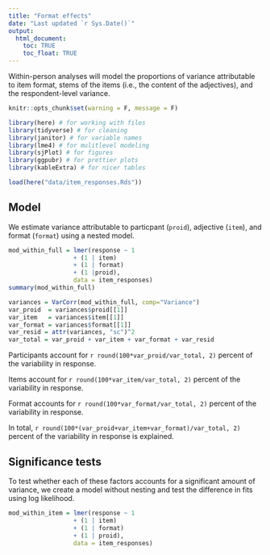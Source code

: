 ```yaml
---
title: "Format effects"
date: "Last updated `r Sys.Date()`"
output: 
  html_document:
    toc: TRUE
    toc_float: TRUE
---
```


Within-person analyses will model the proportions of variance attributable to item format, stems of the items (i.e., the content of the adjectives), and the respondent-level variance.

```r
knitr::opts_chunk$set(warning = F, message = F)
```

```r
library(here) # for working with files
library(tidyverse) # for cleaning
library(janitor) # for variable names
library(lme4) # for mulitlevel modeling
library(sjPlot) # for figures
library(ggpubr) # for prettier plots
library(kableExtra) # for nicer tables
```

```r
load(here("data/item_responses.Rds"))
```


## Model

We estimate variance attributable to particpant (`proid`), adjective (`item`), and format (`format`) using a nested model.

```r
mod_within_full = lmer(response ~ 1 
                  + (1 | item)
                  + (1 | format)
                  + (1 |proid),
                  data = item_responses)
summary(mod_within_full)

```

```r
variances = VarCorr(mod_within_full, comp="Variance")
var_proid  = variances$proid[[1]]
var_item   = variances$item[[1]]
var_format = variances$format[[1]]
var_resid = attr(variances, "sc")^2
var_total = var_proid + var_item + var_format + var_resid
```

Participants account for `r round(100*var_proid/var_total, 2)` percent of the variability in response.

Items account for `r round(100*var_item/var_total, 2)` percent of the variability in response.

Format accounts for `r round(100*var_format/var_total, 2)` percent of the variability in response.

In total, `r round(100*(var_proid+var_item+var_format)/var_total, 2)` percent of the variability in response is explained.

## Significance tests

To test whether each of these factors accounts for a significant amount of variance, we create a model without nesting and test the difference in fits using log likelihood.

```r
mod_within_item = lmer(response ~ 1 
                  + (1 | item)
                  + (1 | format)
                  + (1 | proid),
                  data = item_responses)
```

